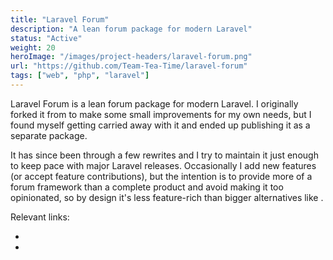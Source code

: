 ```yaml
---
title: "Laravel Forum"
description: "A lean forum package for modern Laravel"
status: "Active"
weight: 20
heroImage: "/images/project-headers/laravel-forum.png"
url: "https://github.com/Team-Tea-Time/laravel-forum"
tags: ["web", "php", "laravel"]
---
```


Laravel Forum is a lean forum package for modern Laravel. I originally forked it from <ExternalLink url="https://github.com/atrakeur/laravel-forum" label="github.com/atrakeur/laravel-forum" /> to make some small improvements for my own needs, but I found myself getting carried away with it and ended up publishing it as a separate package.

It has since been through a few rewrites and I try to maintain it just enough to keep pace with major Laravel releases. Occasionally I add new features (or accept feature contributions), but the intention is to provide more of a forum framework than a complete product and avoid making it too opinionated, so by design it's less feature-rich than bigger alternatives like <ExternalLink url="https://flarum.org/" label="Flarum" />.

Relevant links:

* <ExternalLink url="https://laravel-forum.teamteatime.net/" label="Demo instance" />
* <ExternalLink url="https://www.teamteatime.net/docs/laravel-forum/" label="Documentation" />
